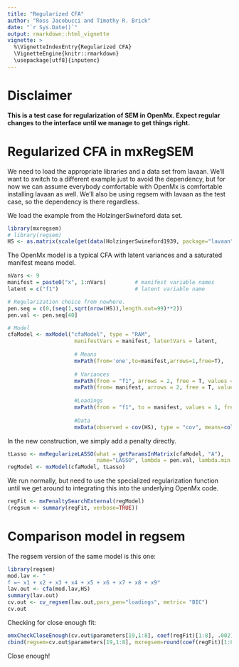 ```yaml
---
title: "Regularized CFA"
author: "Ross Jacobucci and Timothy R. Brick"
date: "`r Sys.Date()`"
output: rmarkdown::html_vignette
vignette: >
  %\VignetteIndexEntry{Regularized CFA}
  \VignetteEngine{knitr::rmarkdown}
  \usepackage[utf8]{inputenc}
---
```


# Disclaimer
**This is a test case for regularization of SEM in OpenMx.  Expect regular changes to the interface until we manage to get things right.
**

# Regularized CFA in mxRegSEM
We need to load the appropriate libraries and a data set from lavaan. We'll want to switch to a different example just to avoid the dependency, but for now we can assume everybody comfortable with OpenMx is comfortable installing lavaan as well.  We'll also be using regsem with lavaan as the test case, so the dependency is there regardless.

We load the example from the HolzingerSwineford data set. 

```r
library(mxregsem)
# library(regsem)
HS <- as.matrix(scale(get(data(HolzingerSwineford1939, package="lavaan"))[,7:15]))
```

The OpenMx model is a typical CFA with latent variances and a saturated manifest means model.

```r
nVars <- 9
manifest = paste0("x", 1:nVars)         # manifest variable names
latent = c("f1")                        # latent variable name

# Regularization choice from nowhere.
pen.seq = c(0,(seq(1,sqrt(nrow(HS)),length.out=99)**2))
pen.val <- pen.seq[40]

# Model
cfaModel <- mxModel("cfaModel", type = "RAM", 
                     manifestVars = manifest, latentVars = latent,
                     
                     # Means
                     mxPath(from='one',to=manifest,arrows=1,free=T),
                     
                     # Variances
                     mxPath(from = "f1", arrows = 2, free = T, values = 1, labels="F1_Var"),
                     mxPath(from= manifest, arrows = 2, free = T, values = 1),
                     
                     #Loadings
                     mxPath(from = "f1", to = manifest, values = 1, free = c(FALSE,rep(TRUE,nVars-1))),
                     
                     #Data
                     mxData(observed = cov(HS), type = "cov", means=colMeans(HS), numObs=nrow(HS)))
```


In the new construction, we simply add a penalty directly.

```r
tLasso <- mxRegularizeLASSO(what = getParamsInMatrix(cfaModel, "A"),
                            name="LASSO", lambda = pen.val, lambda.min = 0, lambda.max = nrow(HS), lambda.step = 1)
regModel <- mxModel(cfaModel, tLasso)
```

We run normally, but need to use the specialized regularization function until we get around to integrating this into the underlying OpenMx code.

```r
regFit <- mxPenaltySearchExternal(regModel)
(regsum <- summary(regFit, verbose=TRUE))
```


# Comparison model in regsem
The regsem  version of the same model is this one:

```r
library(regsem)
mod.lav <- "
f =~ x1 + x2 + x3 + x4 + x5 + x6 + x7 + x8 + x9"
lav.out <- cfa(mod.lav,HS)
summary(lav.out)
cv.out <- cv_regsem(lav.out,pars_pen="loadings", metric= "BIC")
cv.out
```


Checking for close enough fit:

```r
omxCheckCloseEnough(cv.out$parameters[19,1:8], coef(regFit)[1:8], .002) 
cbind(regsem=cv.out$parameters[19,1:8], mxregsem=round(coef(regFit)[1:8], 3), pcterror=round(abs(cv.out$parameters[19,1:8]-coef(regFit)[1:8])/cv.out$parameters[19,1:8]*100, 1))
```

Close enough!
